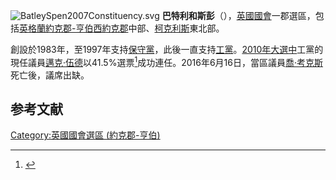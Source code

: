 [[File:BatleySpen2007Constituency.svg|right]]
'''巴特利和斯彭'''（{{lang-en|Batley and Spen}}），[[英國|英國]][[英國國會|國會]]一郡選區，包括[[英格蘭|英格蘭]][[約克郡-亨伯|約克郡-亨伯]][[西約克郡|西約克郡]]中部、[[柯克利斯|柯克利斯]]東北部。

創設於1983年，至1997年支持[[保守黨_(英國)|保守黨]]，此後一直支持[[工黨_(英國)|工黨]]。[[2010年英國大選|2010年大選中]]工黨的現任議員[[邁克·伍德|邁克·伍德]]以41.5%選票<ref name="">{{cite news
|publisher=[[英國廣播公司|英國廣播公司]]
|title=Election 2010/Constituency/Batley & Spen
|date=2010年5月7日
|url=http://news.bbc.co.uk/1/shared/election2010/results/constituency/a19.stm
|accessdate=2010年10月26日
|archive-date=2010年5月1日
|archive-url=https://web.archive.org/web/20100501145719/http://news.bbc.co.uk/1/shared/election2010/results/constituency/a19.stm
|dead-url=no
}}</ref>成功連任。2016年6月16日，當區議員[[喬·考克斯|喬·考克斯]]死亡後，議席出缺。

==参考文献==
<div class="references-small">
<references></references>
</div>

{{DEFAULTSORT:Batley and Spen (UK Parliament constituency)}}
[[Category:英國國會選區_(約克郡-亨伯)|Category:英國國會選區 (約克郡-亨伯)]]
